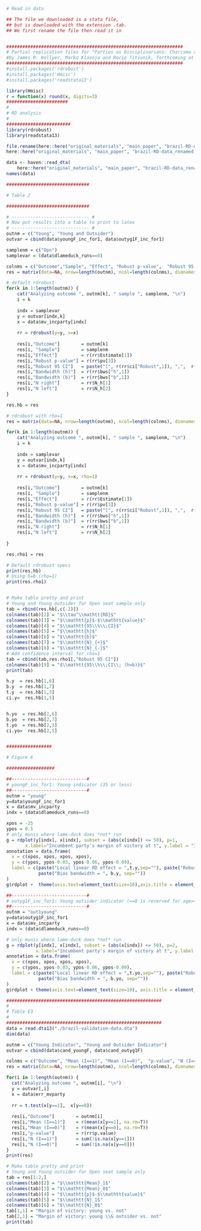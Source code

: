 

```r
# Read in data 

## The file we downloaded is a stata file, 
## but is downloaded with the extension .tab. 
## We first rename the file then read it in 


##################################################################
# Partial replication files for "Parties as Disciplinarians: Charisma and Commitment Problems in Programmatic Campaigning" 
#by James R. Hollyer, Marko Klasnja and Rocio Titiunik, forthcoming at AJPS in 2021.
##################################################################
#install.packages('rdrobust')
#install.packages('Hmisc')
#install.packages('readstata13')

library(Hmisc)
r = function(x) round(x, digits=3)
#######################
#
# RD analysis
#
########################
library(rdrobust)
library(readstata13)

file.rename(here::here("original_materials", "main_paper", "brazil-RD-data.tab"),
here::here("original_materials", "main_paper", "brazil-RD-data_renamed.dta"))

data <- haven::read_dta(
    here::here("original_materials", "main_paper", "brazil-RD-data_renamed.dta"))
names(data)

###############################

# Table 2

###############################

# ----------------------------- #
# Now put results into a table to print to latex
# ----------------------------- #
outnm = c("Young", "Young and Outsider") 
outvar = cbind(data$youngF_inc_for1, data$outyg1F_inc_for1)

samplenm = c("Opn")
samplevar = (data$dlameduck_runs==0)

colnms = c("Outcome","Sample", "Effect", "Robust p-value",  "Robust 95 CI", "Bandwidth (h)", "Bandwidth (b)", "N right", "N left")
res = matrix(data=NA, nrow=length(outnm), ncol=length(colnms), dimnames = list(NULL, colnms))

# default rdrobust
for(k in 1:length(outnm)) {
    cat("Analyzing outcome ", outnm[k], " sample ", samplenm, "\n")
    i = k
    
    indx = samplevar
    y = outvar[indx,k]
    x = data$mv_incparty[indx]
    
    rr = rdrobust(y=y, x=x)
    
    res[i,"Outcome"]        = outnm[k]
    res[i, "Sample"]        = samplenm
    res[i,"Effect"]         = r(rr$Estimate[1])
    res[i,"Robust p-value"] = r(rr$pv[3])
    res[i,"Robust 95 CI"]   = paste("[", r(rr$ci["Robust",1]), ",",  r(rr$ci["Robust",2]), "]", sep="")
    res[i,"Bandwidth (h)"]  = r(rr$bws["h",1])
    res[i,"Bandwidth (b)"]  = r(rr$bws["b",1])
    res[i,"N right"]        = rr$N_h[1]
    res[i,"N left"]         = rr$N_h[2]
}

res.hb = res

# rdrobust with rho=1
res = matrix(data=NA, nrow=length(outnm), ncol=length(colnms), dimnames = list(NULL, colnms))

for(k in 1:length(outnm)) {
    cat("Analyzing outcome ", outnm[k], " sample ", samplenm, "\n")
    i = k
    
    indx = samplevar
    y = outvar[indx,k]
    x = data$mv_incparty[indx]
    
    rr = rdrobust(y=y, x=x, rho=1)
    
    res[i,"Outcome"]        = outnm[k]
    res[i, "Sample"]        = samplenm
    res[i,"Effect"]         = r(rr$Estimate[1])
    res[i,"Robust p-value"] = r(rr$pv[3])
    res[i,"Robust 95 CI"]   = paste("[", r(rr$ci["Robust",1]), ",",  r(rr$ci["Robust",2]), "]", sep="")
    res[i,"Bandwidth (h)"]  = r(rr$bws["h",1])
    res[i,"Bandwidth (b)"]  = r(rr$bws["b",1])
    res[i,"N right"]        = rr$N_h[1]
    res[i,"N left"]         = rr$N_h[2]
    
}

res.rho1 = res

# Default rdrobust specs
print(res.hb)
# Using h=b (rho=1)
print(res.rho1)


# Make table pretty and print
# Young and Young outsider for Open seat sample only
tab = rbind(res.hb[,c(-2)])
colnames(tab)[2] = "$\\tau^\\mathtt{RD}$"
colnames(tab)[3] = "$\\mathtt{p}$-$\\mathtt{value}$"
colnames(tab)[4] = "$\\mathtt{95\\%\\;CI}$"
colnames(tab)[5] = "$\\mathtt{h}$"
colnames(tab)[6] = "$\\mathtt{b}$"
colnames(tab)[7] = "$\\mathtt{N}_{+}$"
colnames(tab)[8] = "$\\mathtt{N}_{-}$"
# Add confidence interval for rho=1
tab = cbind(tab,res.rho1[,"Robust 95 CI"])
colnames(tab)[9] = "$\\mathtt{95\\%\\;CI\\; (h=b)}$"
print(tab)

h.y  = res.hb[1,6]
b.y  = res.hb[1,7]
t.y  = res.hb[1,3]
ci.y=  res.hb[1,5]


h.yo  = res.hb[2,6]
b.yo  = res.hb[2,7]
t.yo  = res.hb[2,3]
ci.yo=  res.hb[2,5]


#################

# Figure 6

##################

##----------------------------#
# youngF_inc_for1: Young indicator (35 or less)
##----------------------------#
outnm = "young"
y=data$youngF_inc_for1
x = data$mv_incparty
indx = (data$dlameduck_runs==0)

xpos = -25
ypos = 0.5
# only munis where lame-duck does *not* run 
g = rdplot(y[indx], x[indx], subset = (abs(x[indx]) <= 50), p=1,
       x.label="Incumbent party's margin of victory at t", y.label = "Incumbent party's candidate at t+1 young indicator (original report)", title="")
annotation = data.frame( 
  x = c(xpos, xpos, xpos, xpos),
  y = c(ypos, ypos-0.03, ypos-0.06, ypos-0.09),
  label = c(paste("Local linear RD effect = ",t.y,sep=""), paste("Robust 95% CI = ",ci.y,sep=""), paste("Main bandwidth = ", h.y, sep=""),
            paste("Bias bandwidth = ", b.y, sep=""))
)
g$rdplot +  theme(axis.text=element_text(size=10),axis.title = element_text(size=15))

##----------------------------#
# outyg1F_inc_for1: Young outsider indicator (==0 is reserved for age>=35 and elected officials and government employees excluding military and police)
##----------------------------#
outnm = "out1young"
y=data$outyg1F_inc_for1
x = data$mv_incparty
indx = (data$dlameduck_runs==0)

# only munis where lame-duck does *not* run 
g = rdplot(y[indx], x[indx], subset = (abs(x[indx]) <= 50), p=2,
           x.label="Incumbent party's margin of victory at t", y.label = "Incumbent party's candidate at t+1 young and outsider", title="")
annotation = data.frame( 
  x = c(xpos, xpos, xpos, xpos),
  y = c(ypos, ypos-0.03, ypos-0.06, ypos-0.09),
  label = c(paste("Local linear RD effect = ",t.yo,sep=""), paste("Robust 95% CI = ",ci.yo,sep=""), paste("Main bandwidth = ", h.yo, sep=""),
            paste("Bias bandwidth = ", b.yo, sep=""))
)
g$rdplot + theme(axis.text=element_text(size=10), axis.title = element_text(size=15))

##########################################################
#
# Table E3
#
##########################################################
data = read.dta13("./brazil-validation-data.dta")
dim(data)

outnm = c("Young Indicator", "Young and Outsider Indicator")
outvar = cbind(data$cand_youngF, data$cand_outyg1F)

colnms = c("Outcome", "Mean (I==1)", "Mean (I==0)",  "p-value", "N (I==1)", "N (I==0)")
res = matrix(data=NA, nrow=length(outnm), ncol=length(colnms), dimnames = list(NULL, colnms))

for(i in 1:length(outnm)) {
  cat("Analyzing outcome ", outnm[i], "\n")
  y = outvar[,i]
  x = data$err_mvparty
  
  rr = t.test(x[y==1],  x[y==0])
  
  res[i,"Outcome"]        = outnm[i]
  res[i,"Mean (I==1)"]    = r(mean(x[y==1], na.rm=T))
  res[i,"Mean (I==0)"]    = r(mean(x[y==0], na.rm=T))
  res[i,"p-value"]        = r(rr$p.value)
  res[i,"N (I==1)"]       = sum(!is.na(x[y==1]))
  res[i,"N (I==0)"]       = sum(!is.na(x[y==0]))
}
print(res)

# Make table pretty and print
# Young and Young outsider for Open seat sample only
tab = res[1:2,]
colnames(tab)[2] = "$\\mathtt{Mean}_1$"
colnames(tab)[3] = "$\\mathtt{Mean}_0$"
colnames(tab)[4] = "$\\mathtt{p}$-$\\mathtt{value}$"
colnames(tab)[5] = "$\\mathtt{N}_1$"
colnames(tab)[6] = "$\\mathtt{N}_0$"
tab[1,1] = "Margin of victory: young vs. not"
tab[2,1] = "Margin of victory: young \\& outsider vs. not"
print(tab)



```